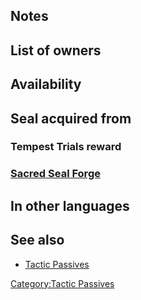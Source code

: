 {{Passive
|type=C
|exclusive=0
|1name=Spd Tactic 1
|1tagid=SID_速さの指揮1
|1promotionRarity=4
|1promotionTier=1
|1required=-
|1effect=At start of turn, grants Spd+2 to allies within 2 spaces for 1 turn. Granted only if number of that ally's movement type on current team ≤ 2.
|1cost=60
|2name=Spd Tactic 2
|2tagid=SID_速さの指揮2
|2promotionRarity=5
|2promotionTier=1
|2effect=At start of turn, grants Spd+4 to allies within 2 spaces for 1 turn. Granted only if number of that ally's movement type on current team ≤ 2.
|2cost=120
|3name=Spd Tactic 3
|3tagid=SID_速さの指揮3
|3effect=At start of turn, grants Spd+6 to allies within 2 spaces for 1 turn. Granted only if number of that ally's movement type on current team ≤ 2.
|3cost=240
|canUseMove={{MoveList|all}}
|canUseWeapon={{WeaponList|all}}
|properties=random_owner,random_inherit_base
}}
==Notes==
{{Tactic Passive notes}}
==List of owners==
{{Skill Hero List}}
{{NoInheritHeroes}}

==Availability==
{{PassiveFocusList}}
{{PassiveDistributionList}}
{{PassiveCombatManualList}}
==Seal acquired from==
===Tempest Trials reward===
{{Tempest Trials seal reward}}
===[[Sacred Seal Forge]]===
{{SealCosts
|seals=Spd Tactic 1;Spd Tactic 2;Spd Tactic 3
|badgeColor=Azure
|costs1=20;100;40
|costs2=60;200;50
|costs3=400;1000;100
}}
==In other languages==
{{OtherLanguages
|japanese=速さの指揮
|german=Ges.-Taktik
|spanishEU=Estrategia Vel
|spanishLA=Estrategia Vel.
|french=Tactique Vit
|italian=Tattica Vel
|chineseTW=速度指揮
|portuguese=Tática Vel.
}}
==See also==
{{See also skills|cond=Description LIKE '%movement type%current team%≤ 2%' AND Exclusive='1'|columns=3}}
* [[Tactic Passives]]
{{Seals Navbox}}
{{Passives Navbox|C}}
[[Category:Tactic Passives]]
